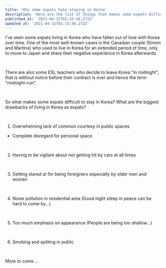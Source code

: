 ```yaml
---
title: 'Why some expats hate staying in Korea'
description: 'Here are the list of things that makes some expats difficult to stay in Korea.'
published_at: '2021-04-12T01:15:48.272Z'
updated_at: '2021-04-12T01:15:48.272Z'
---
```


I've seen some expats living in Korea who have fallen out of love with Korea over time. One of the most well-known cases is the Canadian couple (Simon and Martina) who used to live in Korea for an extended period of time, only to move to Japan and share their negative experience in Korea afterwards.

<br />

There are also some ESL teachers who decide to leave Korea "in midnight", that is without notice before their contract is over and hence the term "midnight-run".

<br />

So what makes some expats difficult to stay in Korea? What are the biggest drawbacks of living in Korea as expats?

<br />

1. Overwhelming lack of common courtesy in public spaces

- Complete disregard for personal space

<br />

2. Having to be vigilant about not getting hit by cars at all times

<br />

3. Getting stared at for being foreigners especially by older men and women

<br />

4. Noise pollution in residential area (Good night sleep in peace can be hard to come by...)

<br />

5. Too much emphasis on appearance (People are being too shallow...)

<br />

6. Smoking and spitting in public

<br />

More to come ...
